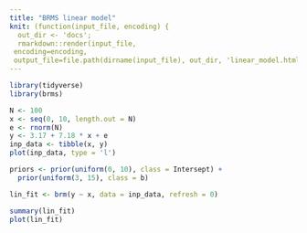 ```yaml
---
title: "BRMS linear model"
knit: (function(input_file, encoding) {
  out_dir <- 'docs';
  rmarkdown::render(input_file,
 encoding=encoding,
 output_file=file.path(dirname(input_file), out_dir, 'linear_model.html'))})
---
```


```r
library(tidyverse)
library(brms)

N <- 100
x <- seq(0, 10, length.out = N)
e <- rnorm(N)
y <- 3.17 + 7.18 * x + e
inp_data <- tibble(x, y)
plot(inp_data, type = 'l')

priors <- prior(uniform(0, 10), class = Intersept) +
  prior(uniform(3, 15), class = b)

lin_fit <- brm(y ~ x, data = inp_data, refresh = 0)

summary(lin_fit)
plot(lin_fit)
```
